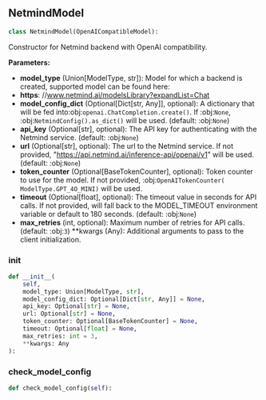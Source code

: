 <a id="camel.models.netmind_model"></a>

<a id="camel.models.netmind_model.NetmindModel"></a>

## NetmindModel

```python
class NetmindModel(OpenAICompatibleModel):
```

Constructor for Netmind backend with OpenAI compatibility.

**Parameters:**

- **model_type** (Union[ModelType, str]): Model for which a backend is created, supported model can be found here:
- **https**: //www.netmind.ai/modelsLibrary?expandList=Chat
- **model_config_dict** (Optional[Dict[str, Any]], optional): A dictionary that will be fed into:obj:`openai.ChatCompletion.create()`. If :obj:`None`, :obj:`NetmindConfig().as_dict()` will be used. (default: :obj:`None`)
- **api_key** (Optional[str], optional): The API key for authenticating with the Netmind service. (default: :obj:`None`)
- **url** (Optional[str], optional): The url to the Netmind service. If not provided, "https://api.netmind.ai/inference-api/openai/v1" will be used.(default: :obj:`None`)
- **token_counter** (Optional[BaseTokenCounter], optional): Token counter to use for the model. If not provided, :obj:`OpenAITokenCounter( ModelType.GPT_4O_MINI)` will be used.
- **timeout** (Optional[float], optional): The timeout value in seconds for API calls. If not provided, will fall back to the MODEL_TIMEOUT environment variable or default to 180 seconds. (default: :obj:`None`)
- **max_retries** (int, optional): Maximum number of retries for API calls. (default: :obj:`3`) **kwargs (Any): Additional arguments to pass to the client initialization.

<a id="camel.models.netmind_model.NetmindModel.__init__"></a>

### __init__

```python
def __init__(
    self,
    model_type: Union[ModelType, str],
    model_config_dict: Optional[Dict[str, Any]] = None,
    api_key: Optional[str] = None,
    url: Optional[str] = None,
    token_counter: Optional[BaseTokenCounter] = None,
    timeout: Optional[float] = None,
    max_retries: int = 3,
    **kwargs: Any
):
```

<a id="camel.models.netmind_model.NetmindModel.check_model_config"></a>

### check_model_config

```python
def check_model_config(self):
```
